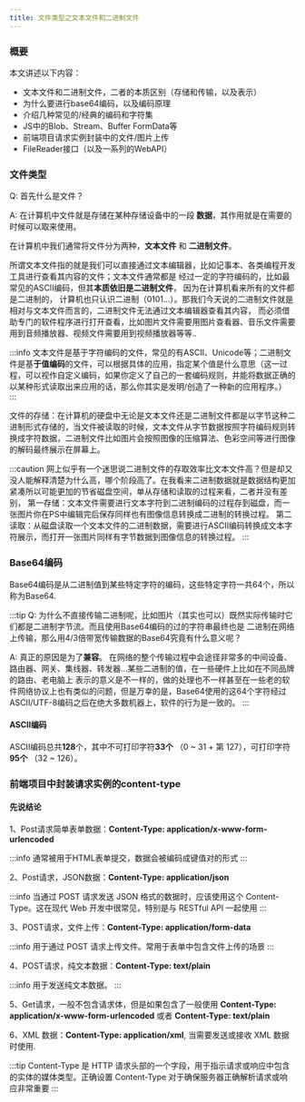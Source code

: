 ---
title: 文件类型之文本文件和二进制文件
---




### 概要

本文讲述以下内容：

* 文本文件和二进制文件，二者的本质区别（存储和传输，以及表示）
* 为什么要进行base64编码，以及编码原理
* 介绍几种常见的/经典的编码和字符集
* JS中的Blob、Stream、Buffer FormData等
* 前端项目请求实例封装中的文件/图片上传
* FileReader接口（以及一系列的WebAPI）

### 文件类型

Q: 首先什么是文件？

A: 在计算机中文件就是存储在某种存储设备中的一段 **数据**，其作用就是在需要的时候可以取来使用。

在计算机中我们通常将文件分为两种，**文本文件** 和 **二进制文件**。

所谓文本文件指的就是我们可以直接通过文本编辑器，比如记事本、各类编程开发工具进行查看其内容的文件；文本文件通常都是
经过一定的字符编码的，比如最常见的ASCII编码，但其**本质依旧是二进制文件**， 因为在计算机看来所有的文件都是二进制的，
计算机也只认识二进制（0101...）。那我们今天说的二进制文件就是相对与文本文件而言的，二进制文件无法通过文本编辑器查看其内容，
而必须借助专门的软件程序进行打开查看，比如图片文件需要用图片查看器、音乐文件需要用到音频播放器、视频文件需要用到视频播放器等等..

:::info
文本文件是基于字符编码的文件，常见的有ASCII、Unicode等；二进制文件是基**于值编码**的文件，可以根据具体的应用，指定某个值是什么意思（这一过程，可以视作自定义编码，如果你定义了自己的一套编码规则，并能将数据正确的以某种形式读取出来应用的话，那么你其实是发明/创造了一种新的应用程序。）
:::

文件的存储：在计算机的硬盘中无论是文本文件还是二进制文件都是以字节这种二进制形式存储的，当文件被读取的时候，文本文件从字节数据按照字符编码规则转换成字符数据，二进制文件比如图片会按照图像的压缩算法、色彩空间等进行图像的解码最终展示在屏幕上。

:::caution
网上似乎有一个迷思说二进制文件的存取效率比文本文件高？但是却又没人能解释清楚为什么高，哪个阶段高了。在我看来二进制数据就是数据结构更加紧凑所以可能更加的节省磁盘空间，单从存储和读取的过程来看，二者并没有差别，
第一存储：文本文件需要进行文本字符到二进制编码的过程存到磁盘，而一张图片你在PS中编辑完后保存同样也有图像信息转换成二进制的转换过程。
第二读取：从磁盘读取一个文本文件的二进制数据，需要进行ASCII编码转换成文本字符展示，而打开一张图片同样有字节数据到图像信息的转换过程。
:::

### Base64编码

Base64编码是从二进制值到某些特定字符的编码，这些特定字符一共64个，所以称为Base64.

:::tip
Q: 为什么不直接传输二进制呢，比如图片（其实也可以）既然实际传输时它们都是二进制字节流。而且使用Base64编码的过的字符串最终也是
二进制在网络上传输，那么用4/3倍带宽传输数据的Base64究竟有什么意义呢？

A: 真正的原因是为了**兼容**。 在网络的整个传输过程中会途径非常多的中间设备、路由器、网关、集线器、转发器...某些二进制的值，在一些硬件上比如在不同品牌的路由、老电脑上
表示的意义是不一样的，做的处理也不一样甚至在一些老的软件网络协议上也有类似的问题，但是万幸的是，Base64使用的这64个字符经过ASCII/UTF-8编码之后在绝大多数机器上，软件的行为是一致的。
:::


#### ASCII编码

ASCII编码总共**128**个，其中不可打印字符**33个** （0 ~ 31 + 第 127），可打印字符**95个** （32 ~ 126）。

<MyAscii></MyAscii>

### 前端项目中封装请求实例的content-type

#### 先说结论

1、Post请求简单表单数据：**Content-Type: application/x-www-form-urlencoded**

:::info
通常被用于HTML表单提交，数据会被编码成键值对的形式
:::

2、Post请求，JSON数据：**Content-Type: application/json**

:::info
当通过 POST 请求发送 JSON 格式的数据时，应该使用这个 Content-Type。这在现代 Web 开发中很常见，特别是与 RESTful API 一起使用
:::

3、POST请求，文件上传：**Content-Type: application/form-data**

:::info
用于通过 POST 请求上传文件。常用于表单中包含文件上传的场景
:::

4、POST请求，纯文本数据：**Content-Type: text/plain**

:::info
用于发送纯文本数据。
:::

5、Get请求，一般不包含请求体，但是如果包含了一般使用 **Content-Type: application/x-www-form-urlencoded** 或者 **Content-Type: text/plain**

6、XML 数据：**Content-Type: application/xml**, 当需要发送或接收 XML 数据时使用.

:::tip
Content-Type 是 HTTP 请求头部的一个字段，用于指示请求或响应中包含的实体的媒体类型。正确设置 Content-Type 对于确保服务器正确解析请求或响应非常重要
:::


